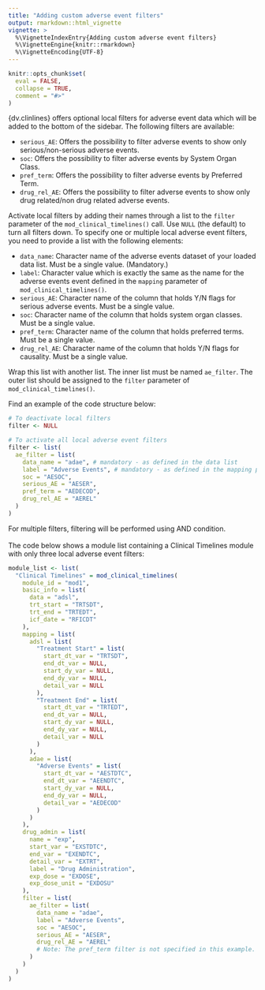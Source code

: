 ```yaml
---
title: "Adding custom adverse event filters"
output: rmarkdown::html_vignette
vignette: >
  %\VignetteIndexEntry{Adding custom adverse event filters}
  %\VignetteEngine{knitr::rmarkdown}
  %\VignetteEncoding{UTF-8}
---
```


```r
knitr::opts_chunk$set(
  eval = FALSE,
  collapse = TRUE,
  comment = "#>"
)
```


{dv.clinlines} offers optional local filters for adverse event data which will be added to the bottom of the sidebar. The following filters are available:

-   `serious_AE`: Offers the possibility to filter adverse events to show only serious/non-serious adverse events.
-   `soc`: Offers the possibility to filter adverse events by System Organ Class.
-   `pref_term`: Offers the possibility to filter adverse events by Preferred Term.
-   `drug_rel_AE`: Offers the possibility to filter adverse events to show only drug related/non drug related adverse events.

Activate local filters by adding their names through a list to the `filter` parameter of the `mod_clinical_timelines()` call. Use `NULL` (the default) to turn all filters down. To specify one or multiple local adverse event filters, you need to provide a list with the following elements:

-   `data_name`: Character name of the adverse events dataset of your loaded data list. Must be a single value. (Mandatory.)
-   `label`: Character value which is exactly the same as the name for the adverse events event defined in the `mapping` parameter of `mod_clinical_timelines()`.
-   `serious_AE`: Character name of the column that holds Y/N flags for serious adverse events. Must be a single value.
-   `soc`: Character name of the column that holds system organ classes. Must be a single value.
-   `pref_term`: Character name of the column that holds preferred terms. Must be a single value.
-    `drug_rel_AE`: Character name of the column that holds Y/N flags for causality. Must be a single value.

Wrap this list with another list. The inner list must be named `ae_filter`. The outer list should be assigned to the `filter` parameter of `mod_clinical_timelines()`. 


Find an example of the code structure below:
```r
# To deactivate local filters
filter <- NULL

# To activate all local adverse event filters
filter <- list(
  ae_filter = list(
    data_name = "adae", # mandatory - as defined in the data list
    label = "Adverse Events", # mandatory - as defined in the mapping parameter
    soc = "AESOC",
    serious_AE = "AESER",
    pref_term = "AEDECOD",
    drug_rel_AE = "AEREL"
  )
)
```


For multiple filters, filtering will be performed using AND condition.
<br>
<br>
The code below shows a module list containing a Clinical Timelines module with only three local adverse event filters:

```r
module_list <- list(
  "Clinical Timelines" = mod_clinical_timelines(
    module_id = "mod1",
    basic_info = list(
      data = "adsl",
      trt_start = "TRTSDT",
      trt_end = "TRTEDT",
      icf_date = "RFICDT"
    ),
    mapping = list(
      adsl = list(
        "Treatment Start" = list(
          start_dt_var = "TRTSDT",
          end_dt_var = NULL,
          start_dy_var = NULL,
          end_dy_var = NULL,
          detail_var = NULL
        ),
        "Treatment End" = list(
          start_dt_var = "TRTEDT",
          end_dt_var = NULL,
          start_dy_var = NULL,
          end_dy_var = NULL,
          detail_var = NULL
        )
      ),
      adae = list(
        "Adverse Events" = list(
          start_dt_var = "AESTDTC",
          end_dt_var = "AEENDTC",
          start_dy_var = NULL,
          end_dy_var = NULL,
          detail_var = "AEDECOD"
        )
      )
    ),
    drug_admin = list(
      name = "exp",
      start_var = "EXSTDTC",
      end_var = "EXENDTC",
      detail_var = "EXTRT",
      label = "Drug Administration",
      exp_dose = "EXDOSE",
      exp_dose_unit = "EXDOSU"
    ),
    filter = list(
      ae_filter = list(
        data_name = "adae",
        label = "Adverse Events",
        soc = "AESOC",
        serious_AE = "AESER",
        drug_rel_AE = "AEREL"
        # Note: The pref_term filter is not specified in this example.
      )
    )
  )
)
```
